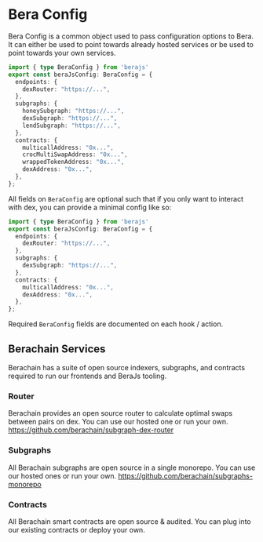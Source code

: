 # Bera Config

Bera Config is a common object used to pass configuration options to Bera. It can either be used to point towards already hosted services or be used to point towards your own services.

```ts
import { type BeraConfig } from 'berajs'
export const beraJsConfig: BeraConfig = {
  endpoints: {
    dexRouter: "https://...",
  },
  subgraphs: {
    honeySubgraph: "https://...",
    dexSubgraph: "https://...",
    lendSubgraph: "https://...",
  },
  contracts: {
    multicallAddress: "0x...",
    crocMultiSwapAddress: "0x...",
    wrappedTokenAddress: "0x...",
    dexAddress: "0x...",
  },
};
```

All fields on `BeraConfig` are optional such that if you only want to interact with dex, you can provide a minimal config like so:

```ts
import { type BeraConfig } from 'berajs'
export const beraJsConfig: BeraConfig = {
  endpoints: {
    dexRouter: "https://...",
  },
  subgraphs: {
    dexSubgraph: "https://...",
  },
  contracts: {
    multicallAddress: "0x...",
    dexAddress: "0x...",
  },
};
```

Required `BeraConfig` fields are documented on each hook / action.

## Berachain Services

Berachain has a suite of open source indexers, subgraphs, and contracts required to run our frontends and BeraJs tooling.

### Router

Berachain provides an open source router to calculate optimal swaps between pairs on dex. You can use our hosted one or run your own. 
https://github.com/berachain/subgraph-dex-router

### Subgraphs

All Berachain subgraphs are open source in a single monorepo. You can use our hosted ones or run your own. https://github.com/berachain/subgraphs-monorepo

### Contracts

All Berachain smart contracts are open source & audited. You can plug into our existing contracts or deploy your own.